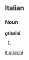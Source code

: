 ==Italian==

===Noun===
'''grissini''' {{m}}

# {{plural of|[[grissino]]|lang=Italian}}

[[it:grissini]]
